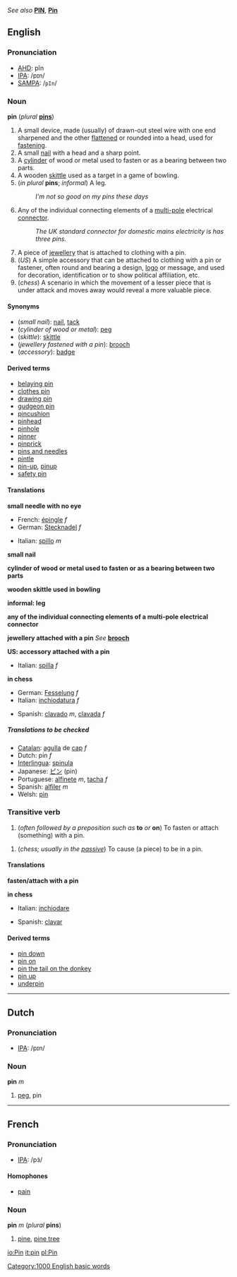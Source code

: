 ''See also'' '''[[PIN]]''', '''[[Pin]]'''
==English==
=== Pronunciation===
*[[AHD]]: pĭn
*[[IPA]]: /pɪn/
*[[SAMPA]]: /<tt>pIn</tt>/

=== Noun ===
{{wikipedia}}
'''pin''' (''plural'' '''[[pins]]''')

#A small device, made (usually) of drawn-out steel wire with one end sharpened and the other [[flatten]]ed or rounded into a head, used for [[fasten]]ing.
#A small [[nail]] with a head and a sharp point.
#A [[cylinder]] of wood or metal used to fasten or as a bearing between two parts.
#A wooden [[skittle]] used as a target in a game of bowling.
#(''in plural'' '''pins'''; ''informal'') A leg.
#:''I'm not so good on my pins these days''
#Any of the individual connecting elements of a [[multi-pole]] electrical [[connector]].
#:''The UK standard connector for domestic mains electricity is has three pins.''
#A piece of [[jewellery]] that is attached to clothing with a pin.
#(''US'') A simple accessory that can be attached to clothing with a pin or fastener, often round and bearing a design, [[logo]] or message, and used for decoration, identification or to show political affiliation, etc.
#(''chess'') A scenario in which the movement of a lesser piece that is under attack and moves away would reveal a more valuable piece.

====Synonyms====
*(''small nail''): [[nail]], [[tack]]
*(''cylinder of wood or metal''): [[peg]]
*(''skittle''): [[skittle]]
*(''jewellery fastened with a pin''): [[brooch]]
*(''accessory''): [[badge]]

==== Derived terms ====
*[[belaying pin]]
*[[clothes pin]]
*[[drawing pin]]
*[[gudgeon pin]]
*[[pincushion]]
*[[pinhead]]
*[[pinhole]]
*[[pinner]]
*[[pinprick]]
*[[pins and needles]]
*[[pintle]]
*[[pin-up]], [[pinup]]<!--noun-->
*[[safety pin]]

==== Translations ====

'''small needle with no eye'''
{{top}}
*French: [[épingle]] ''f''
*German: [[Stecknadel]]  ''f'' 
{{mid}}
*Italian: [[spillo]] ''m''
{{bottom}}

'''small nail'''
{{top}}
{{mid}}
{{bottom}}

'''cylinder of wood or metal used to fasten or as a bearing between two parts'''
{{top}}
{{mid}}
{{bottom}}

'''wooden skittle used in bowling'''
{{top}}
{{mid}}
{{bottom}}

'''informal: leg'''
<!--Note: Put INFORMAL or SLANG translations in this table, where these exist-->
{{top}}
{{mid}}
{{bottom}}

'''any of the individual connecting elements of a multi-pole electrical connector'''
{{top}}
{{mid}}
{{bottom}}

'''jewellery attached with a pin'''
''See'' '''[[brooch]]'''

'''US: accessory attached with a pin'''
{{top}}
*Italian: [[spilla]] ''f''
{{mid}}
{{bottom}}

'''in chess'''
{{top}}
*German: [[Fesselung]] ''f''
*Italian: [[inchiodatura]] ''f''
{{mid}}
*Spanish: [[clavado]] ''m'', [[clavada]] ''f''
{{bottom}}

=====Translations to be checked=====
<!--Remove this section once all of the translations below have been moved into
the tables above.-->
{{checktrans}}

*[[Catalan]]: [[agulla]] de [[cap]] ''f''
*Dutch: pin ''f''
*[[Interlingua]]: [[spinula]]
*Japanese: [[ピン]] (pin)
*Portuguese: [[alfinete]] ''m'', [[tacha]] ''f''
*Spanish: [[alfiler]] ''m''
*Welsh: [[pìn]]

===Transitive verb===
{{en-infl-reg-consonant|pin||}}

#(''often followed by a preposition such as'' '''to''' ''or'' '''on''') To fasten or attach (something) with a pin.
<!--this is "pin on"# to attribute [[blame]]
#: ''...you can't pin that robbery on me!''-->
#(''chess; usually in the [[passive]]'') To cause (a piece) to be in a pin.

====Translations====

'''fasten/attach with a pin'''
{{top}}
{{mid}}
{{bottom}}

'''in chess'''
{{top}}
*Italian: [[inchiodare]]
{{mid}}
*Spanish: [[clavar]]
{{bottom}}

====Derived terms====
*[[pin down]]
*[[pin on]]
*[[pin the tail on the donkey]]
*[[pin up]]<!--verb-->
*[[underpin]]

----
==Dutch==
=== Pronunciation===
*[[IPA]]: /pɪn/

=== Noun ===
'''pin''' ''m''

#[[peg]], pin

----
==French==
=== Pronunciation===
*[[IPA]]: /pɜ̃/

==== Homophones ====
*[[pain#French|pain]]

===Noun===
'''pin''' ''m'' (''plural'' '''pins''')

#[[pine]], [[pine tree]]

[[Category:1000 English basic words]]

[[io:Pin]]
[[it:pin]]
[[pl:Pin]]